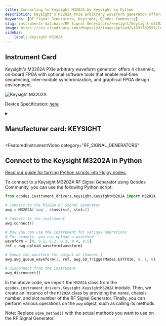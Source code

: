 ```yaml
---
title: Connecting to Keysight M3202A by Keysight in Python
description: Keysight's M3202A PXIe arbitrary waveform generator offers 4 channels, on-board FPGA with optional software tools that enable real-time sequencing, inter-module synchronization, and graphical FPGA design environment.
keywords: [RF Signal Generators, Keysight, QCodes Community] 
slug: instruments-database/RF Signal Generators/keysight/keysight-m3202a 
image: https://res.cloudinary.com/dhopxs1y3/image/upload/v1691782559/Instruments/RF%20Signal%20Generator/Keysight-M3202A/Keysight-M3202A.png
sidebar:
    label: Keysight M3202A 
---
```



## Instrument Card

Keysight's M3202A PXIe arbitrary waveform generator offers 4 channels, on-board FPGA with optional software tools that enable real-time sequencing, inter-module synchronization, and graphical FPGA design environment.



![Keysight M3202A](https://res.cloudinary.com/dhopxs1y3/image/upload/v1691782559/Instruments/RF%20Signal%20Generator/Keysight-M3202A/Keysight-M3202A.png)

Device Specification: [here](https://www.keysight.com/us/en/assets/7018-05392/data-sheets/5992-1798.pdf)

<details style={{ marginTop: "15px"}}>
<summary><h2 style={{display:'inline'}}>Manufacturer card: KEYSIGHT</h2></summary>

![KEYSIGHT](https://res.cloudinary.com/dhopxs1y3/image/upload/v1692125973/Instruments/Vendor%20Logos/Keysight.png)

Keysight Technologies, or Keysight, is an American company that manufactures electronics test and measurement equipment and software

- Headquarters: USA
- Yearly Revenue (millions, USD): 5420
- Vendor Website: [here](https://www.keysight.com/us/en/home.html)

</details>


<FeaturedInstrumentVideo
  category="RF_SIGNAL_GENERATORS"
></FeaturedInstrumentVideo>

## Connect to the Keysight M3202A in Python

[Read our guide for turning Python scripts into Flojoy nodes.](https://docs.flojoy.ai/contribution/blocks/custom-flojoy-block/)



<Tabs>
<TabItem value="Flojoy" label="Flojoy" className="flojoy-instrument-tabs">

<SectionsCard category="RF_SIGNAL_GENERATORS" manufacturer="Keysight"></SectionsCard>

</TabItem>
<TabItem value="QCodes Community" label="QCodes Community">

To connect to a Keysight M3202A RF Signal Generator using Qcodes Community, you can use the following Python script:

```python
from qcodes.instrument_drivers.Keysight.KeysightM3202A import M3202A

# Connect to the M3202A RF Signal Generator
awg = M3202A('awg', chassis=0, slot=2)

# Connect to the instrument
awg.connect()

# Now you can use the instrument for various operations
# For example, you can upload a waveform
waveform = [0, 0.1, 0.2, 0.3, 0.4, 0.5]
ref = awg.upload_waveform(waveform)

# Queue the waveform for output on channel 1
awg.awg_queue_waveform(1, ref, awg.SD_TriggerModes.EXTTRIG, 0, 1, 0)

# Disconnect from the instrument
awg.disconnect()
```

In the above code, we import the `M3202A` class from the `qcodes.instrument_drivers.Keysight.KeysightM3202A` module. Then, we create an instance of the `M3202A` class by providing the name, chassis number, and slot number of the RF Signal Generator. Finally, you can perform various operations on the `awg` object, such as calling its methods.

Note: Replace `some_method()` with the actual methods you want to use on the RF Signal Generator.

</TabItem>
</Tabs>